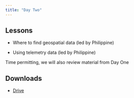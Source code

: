 ```yaml
---
title: "Day Two"
---
```


## Lessons

-   Where to find geospatial data (led by Philippine)

-   Using telemetry data (led by Philippine)

Time permitting, we will also review material from Day One

## Downloads

-   [Drive](https://drive.google.com/drive/folders/1I_a69wChaq4Su1yF2SStdR5JAvF0sUe_?usp=sharing)
